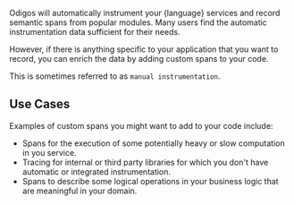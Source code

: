 Odigos will automatically instrument your {language} services and record semantic spans from popular modules. Many users find the automatic instrumentation data sufficient for their needs.

However, if there is anything specific to your application that you want to record, you can enrich the data by adding custom spans to your code.

This is sometimes referred to as `manual instrumentation`.

## Use Cases

Examples of custom spans you might want to add to your code include:

- Spans for the execution of some potentially heavy or slow computation in you service.
- Tracing for internal or third party libraries for which you don't have automatic or integrated instrumentation.
- Spans to describe some logical operations in your business logic that are meaningful in your domain.
